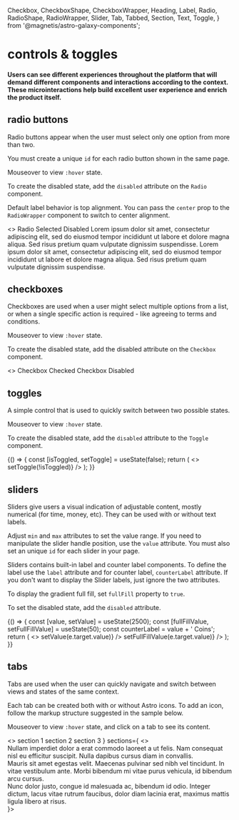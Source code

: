   Checkbox,
  CheckboxShape,
  CheckboxWrapper,
  Heading,
  Label,
  Radio,
  RadioShape,
  RadioWrapper,
  Slider,
  Tab,
  Tabbed,
  Section,
  Text,
  Toggle,
} from '@magnetis/astro-galaxy-components';

<Meta title="controls & toggles" />

# controls & toggles

#### Users can see different experiences throughout the platform that will demand different components and interactions according to the context. These microinteractions help build excellent user experience and enrich the product itself.

## radio buttons

Radio buttons appear when the user must select only one option from more than two.

You must create a unique `id` for each radio button shown in the same page.

Mouseover to view `:hover` state.

To create the disabled state, add the `disabled` attribute on the `Radio` component.

Default label behavior is top alignment. You can pass the `center` prop to the `RadioWrapper` component to switch to center alignment.

<Preview>
  <Story name="radio buttons">
    <>
      <RadioWrapper>
        <Radio id="radio1" name="radiogroup1" />
        <RadioShape />
        <Label htmlFor="radio1">Radio</Label>
      </RadioWrapper>
      <RadioWrapper>
        <Radio id="radio2" name="radiogroup1" defaultChecked />
        <RadioShape />
        <Label htmlFor="radio2">Selected</Label>
      </RadioWrapper>
      <RadioWrapper>
        <Radio disabled id="radio3" name="radiogroup1" />
        <RadioShape />
        <Label htmlFor="radio3">Disabled</Label>
      </RadioWrapper>
      <PreviewDivider />
      <RadioWrapper>
        <Radio id="radio4" name="radiogroup2" />
        <RadioShape />
        <Label htmlFor="radio4">
          Lorem ipsum dolor sit amet, consectetur adipiscing elit, sed do eiusmod tempor incididunt
          ut labore et dolore magna aliqua. Sed risus pretium quam vulputate dignissim suspendisse.
        </Label>
      </RadioWrapper>
      <PreviewDivider />
      <RadioWrapper center>
        <Radio id="radio5" name="radiogroup2" />
        <RadioShape />
        <Label htmlFor="radio5">
          Lorem ipsum dolor sit amet, consectetur adipiscing elit, sed do eiusmod tempor incididunt
          ut labore et dolore magna aliqua. Sed risus pretium quam vulputate dignissim suspendisse.
        </Label>
      </RadioWrapper>
    </>
  </Story>
</Preview>

## checkboxes

Checkboxes are used when a user might select multiple options from a list, or when a single specific action is required - like agreeing to terms and conditions.

Mouseover to view `:hover` state.

To create the disabled state, add the disabled attribute on the `Checkbox` component.

<Preview>
  <Story name="checkboxes">
    <>
      <CheckboxWrapper>
        <Checkbox id="checkbox1" />
        <CheckboxShape />
        <Label htmlFor="checkbox1">Checkbox</Label>
      </CheckboxWrapper>
      <CheckboxWrapper>
        <Checkbox defaultChecked id="checkbox2" />
        <CheckboxShape />
        <Label htmlFor="checkbox2">Checked</Label>
      </CheckboxWrapper>
      <CheckboxWrapper>
        <Checkbox indeterminate id="checkbox3" defaultChecked />
        <CheckboxShape />
        <Label htmlFor="checkbox3">Checkbox</Label>
      </CheckboxWrapper>
      <CheckboxWrapper>
        <Checkbox id="checkbox4" disabled />
        <CheckboxShape />
        <Label htmlFor="checkbox4">Disabled</Label>
      </CheckboxWrapper>
    </>
  </Story>
</Preview>

## toggles

A simple control that is used to quickly switch between two possible states.

Mouseover to view `:hover` state.

To create the disabled state, add the `disabled` attribute to the `Toggle` component.

<Preview>
  <Story name="toggles">
    {() => {
      const [isToggled, setToggle] = useState(false);
      return (
        <>
          <Toggle label="toggle me" isToggled={isToggled} onClick={() => setToggle(!isToggled)} />
          <Toggle disabled label="disabled" />
        </>
      );
    }}
  </Story>
</Preview>

## sliders

Sliders give users a visual indication of adjustable content, mostly numerical (for time, money, etc).
They can be used with or without text labels.

Adjust `min` and `max` attributes to set the value range.
If you need to manipulate the slider handle position, use the `value` attribute.
You must also set an unique `id` for each slider in your page.

Sliders contains built-in label and counter label components.
To define the label use the `label` attribute and for counter label, `counterLabel` attribute.
If you don't want to display the Slider labels, just ignore the two attributes.

To display the gradient full fill, set `fullFill` property to `true`.

To set the disabled state, add the `disabled` attribute.

<Preview>
  <Story name="sliders">
    {() => {
      const [value, setValue] = useState(2500);
      const [fullFillValue, setFullFillValue] = useState(50);
      const counterLabel = value + ' Coins';
      return (
        <>
          <Slider
            id="slider"
            label="Wallet"
            counterLabel={counterLabel}
            value={value}
            max={5000}
            onChange={e => setValue(e.target.value)}
          />
          <Slider
            id="full-slider"
            label="Full Fill"
            fullFill
            value={fullFillValue}
            onChange={e => setFullFillValue(e.target.value)}
          />
          <Slider id="disabled-slider" label="Disabled" disabled />
        </>
      );
    }}
  </Story>
</Preview>

## tabs

Tabs are used when the user can quickly navigate and switch between views and states of the same context.

Each tab can be created both with or without Astro icons. To add an icon, follow the markup structure suggested in the sample below.

Mouseover to view `:hover` state, and click on a tab to see its content.

<Preview>
  <Story name="tabs">
    <>
      <Tabbed
        tabs={
          <>
            <Tab id="section1">
              <IconCup />
              section 1
            </Tab>
            <Tab id="section2">
              <IconCalendar />
              section 2
            </Tab>
            <Tab id="section3">
              <IconClock />
              section 3
            </Tab>
          </>
        }
        sections={
          <>
            <Section id="section1">
              <Text font="secondary">
                Nullam imperdiet dolor a erat commodo laoreet a ut felis. Nam consequat nisl eu
                efficitur suscipit. Nulla dapibus cursus diam in convallis.
              </Text>
            </Section>
            <Section id="section2">
              <Text font="secondary">
                Mauris sit amet egestas velit. Maecenas pulvinar sed nibh vel tincidunt. In vitae
                vestibulum ante. Morbi bibendum mi vitae purus vehicula, id bibendum arcu cursus.
              </Text>
            </Section>
            <Section id="section3">
              <Text font="secondary">
                Nunc dolor justo, congue id malesuada ac, bibendum id odio. Integer dictum, lacus
                vitae rutrum faucibus, dolor diam lacinia erat, maximus mattis ligula libero at
                risus.
              </Text>
            </Section>
          </>
        }></Tabbed>
    </>
  </Story>
</Preview>

